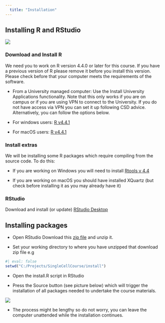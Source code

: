 ```yaml
---
  title: "Installation"
---
```


## Installing R and RStudio

![](images/clipboard-4288920375.png)

### Download and Install R

We need you to work on R version 4.4.0 or later for this course. If you have a previous version of R please remove it before you install this version. Please check before that your computer meets the requirements of the software.

-   From a University managed computer: Use the Install University Applications functionality. Note that this only works if you are on campus or if you are using VPN to connect to the University. If you do not have access via VPN you can set it up following CSD advice. Alternatively, you can follow the options below. 

-   For windows users: [R v4.4.1](https://cran.r-project.org/bin/windows/base/old/4.4.1/R-4.4.1-win.exe)

-   For macOS users: [R v4.4.1](https://cran.r-project.org/bin/macosx/base/R-4.4.1.pkg)

### Install extras

We will be installing some R packages which require compiling from the source code. To do this:

-   If you are working on Windows you will need to install [Rtools v 4.4](https://cran.r-project.org/bin/windows/Rtools/rtools44/files/rtools44-6104-6039.exe)

-   If you are working on macOS you should have installed XQuartz (but check before installing it as you may already have it)

### RStudio

Download and install (or update) [RStudio Desktop](https://www.rstudio.com/products/rstudio/download/#download)

## Installing packages

-   Open RStudio Download this [zip file](https://www.dropbox.com/scl/fi/6dm3w8plnekqcroove07h/install.zip?rlkey=z28strp6tapt26dx0bk3m2oe0&st=jcnfsy9g&dl=1) and unzip it.

-   Set your working directory to where you have unzipped that download zip file e.g
```r
#| eval: false
setwd("C:/Projects/SingleCellCourse/install")
```

-   Open the install.R script in RStudio

-   Press the Source button (see picture below) which will trigger the installation of all packages needed to undertake the course materials.

![](images/source.png){fig-align="center"}

-   The process might be lengthy so do not worry, you can leave the computer unattended while the installation continues.
